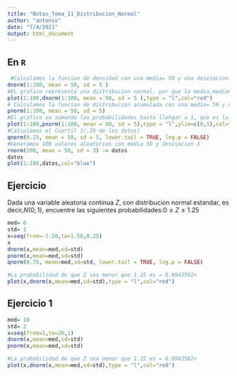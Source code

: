 ```yaml
---
title: "Notas_Tema_11_Distribucion_Normal"
author: "antonio"
date: "7/4/2021"
output: html_document
---
```



## En `R`

```r

 #Calculamos la funcion de densidad con una media= 50 y una desviacion estandar de 5 puntos
dnorm(1:100, mean = 50, sd = 5 )
#EL grafico representa una distribucion normal, por que la media,mediana,moda estan en el pico de la Curva
plot(1:100,dnorm(1:100, mean = 50, sd = 5 ),type = "l",col="red") 
# Calculamos la funcion de distribucion acumulada con una media= 50 y una desviacion estandar de 5 puntos
pnorm(1:100, mean = 50, sd = 5)
#El grafico va sumando las probabilidades hasta llehgar a 1, que es la probabilidad total
plot(1:100,pnorm(1:100, mean = 50, sd = 5),type = "l",ylim=c(0,1),col="red")
#Calculamos el Cuartil 1(.25 de los datos)
qnorm(0.25, mean = 50, sd = 5, lower.tail = TRUE, log.p = FALSE)
#Generamos 100 valores aleatorios con media 50 y desviacion 3
rnorm(100, mean = 50, sd = 3) -> datos
datos
plot(1:100,datos,col="blue")

```

## Ejercicio 
Dada una variable aleatoria continua $Z$, con distribucion normal estandar, es decir,$N(0;1)$, encuentre las siguientes probabilidades:$0\le Z \le 1.25$

```r
med= 0
std= 1
x=seq(from=-1.50,to=1.50,0.25)
x
dnorm(x,mean=med,sd=std)
pnorm(x,mean=med,sd=std)
qnorm(0.75, mean=med,sd=std, lower.tail = TRUE, log.p = FALSE)

#La probabilidad de que Z sea menor que 1.25 es = 0.8943502+  
plot(x,dnorm(x,mean=med,sd=std),type = "l",col="red")
```


## Ejercicio 1

```r
med= 10
std= 2
x=seq(from=1,to=20,1)
dnorm(x,mean=med,sd=std)
pnorm(x,mean=med,sd=std)

#La probabilidad de que Z sea menor que 1.25 es = 0.8943502+  
plot(x,dnorm(x,mean=med,sd=std),type = "l",col="red")
```

